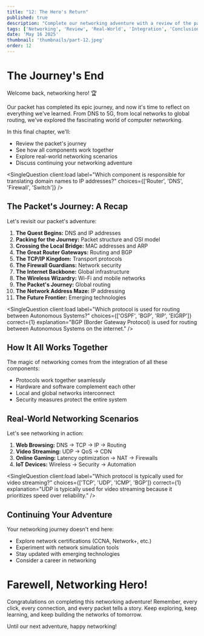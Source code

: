 ```yaml
---
title: "12: The Hero's Return"
published: true
description: "Complete our networking adventure with a review of the packet's journey. We'll explore how all components work together and look at real-world networking scenarios."
tags: ['Networking', 'Review', 'Real-World', 'Integration', 'Conclusion']
date: 'May 16 2025'
thumbnail: 'thumbnails/part-12.jpeg'
order: 12
---
```



<Begin />

# The Journey's End

Welcome back, networking hero! 🏆

Our packet has completed its epic journey, and now it's time to reflect on everything we've learned. From DNS to 5G, from local networks to global routing, we've explored the fascinating world of computer networking.

In this final chapter, we'll:

- Review the packet's journey
- See how all components work together
- Explore real-world networking scenarios
- Discuss continuing your networking adventure

<SingleQuestion
  client:load
  label="Which component is responsible for translating domain names to IP addresses?"
  choices={['Router', 'DNS', 'Firewall', 'Switch']}
/>
<Spliter />

## The Packet's Journey: A Recap

Let's revisit our packet's adventure:

1. **The Quest Begins:** DNS and IP addresses
2. **Packing for the Journey:** Packet structure and OSI model
3. **Crossing the Local Bridge:** MAC addresses and ARP
4. **The Great Router Gateways:** Routing and BGP
5. **The TCP/IP Kingdom:** Transport protocols
6. **The Firewall Guardians:** Network security
7. **The Internet Backbone:** Global infrastructure
8. **The Wireless Wizardry:** Wi-Fi and mobile networks
9. **The Packet's Journey:** Global routing
10. **The Network Address Maze:** IP addressing
11. **The Future Frontier:** Emerging technologies

<SingleQuestion
  client:load
  label="Which protocol is used for routing between Autonomous Systems?"
  choices={['OSPF', 'BGP', 'RIP', 'EIGRP']}
  correct={1}
  explanation="BGP (Border Gateway Protocol) is used for routing between Autonomous Systems on the internet."
/>

<Spliter />

## How It All Works Together

The magic of networking comes from the integration of all these components:

- Protocols work together seamlessly
- Hardware and software complement each other
- Local and global networks interconnect
- Security measures protect the entire system

<Spliter />

## Real-World Networking Scenarios

Let's see networking in action:

1. **Web Browsing:** DNS → TCP → IP → Routing
2. **Video Streaming:** UDP → QoS → CDN
3. **Online Gaming:** Latency optimization → NAT → Firewalls
4. **IoT Devices:** Wireless → Security → Automation

<SingleQuestion
  client:load
  label="Which protocol is typically used for video streaming?"
  choices={['TCP', 'UDP', 'ICMP', 'BGP']}
  correct={1}
  explanation="UDP is typically used for video streaming because it prioritizes speed over reliability."
/>

<Spliter />

## Continuing Your Adventure

Your networking journey doesn't end here:

- Explore network certifications (CCNA, Network+, etc.)
- Experiment with network simulation tools
- Stay updated with emerging technologies
- Consider a career in networking

<Spliter />

# Farewell, Networking Hero!

Congratulations on completing this networking adventure! Remember, every click, every connection, and every packet tells a story. Keep exploring, keep learning, and keep building the networks of tomorrow.

Until our next adventure, happy networking!
